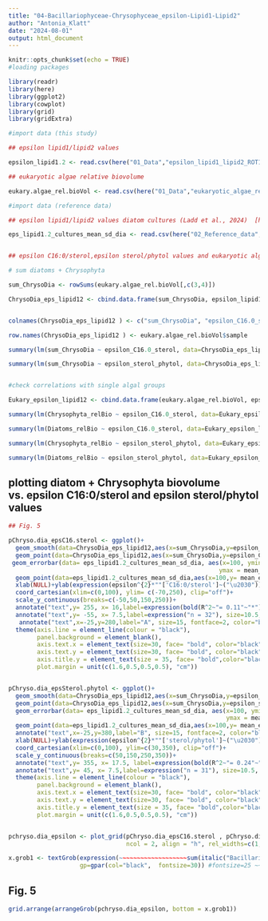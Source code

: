 ---
title: "04-Bacillariophyceae-Chrysophyceae_epsilon-Lipid1-Lipid2"
author: "Antonia_Klatt"
date: "2024-08-01"
output: html_document
---

```{r}
knitr::opts_chunk$set(echo = TRUE)
#loading packages

library(readr)
library(here)
library(ggplot2)
library(cowplot)
library(grid)
library(gridExtra)

#import data (this study)

## epsilon lipid1/lipid2 values

epsilon_lipid1.2 <- read.csv(here("01_Data","epsilon_lipid1_lipid2_ROT19.csv"), header = TRUE , sep = ";" , stringsAsFactors = FALSE, na.strings = "#NV")

## eukaryotic algae relative biovolume 

eukary.algae_rel.bioVol <- read.csv(here("01_Data","eukaryotic_algae_rel_biovolume_ROT19.csv"), header = TRUE , sep = ";" , stringsAsFactors = FALSE, na.strings = "#NV")

#import data (reference data)

## epsilon lipid1/lipid2 values diatom cultures (Ladd et al., 2024)  [https://doi.org/10.5061/dryad.nvx0k6f0v]

eps_lipid1.2_cultures_mean_sd_dia <- read.csv(here("02_Reference_data","epsilon.lipid12_cultures_diatoms_Ladd_etal_2024.csv"), header = TRUE , sep = ";" , stringsAsFactors = FALSE, na.strings = "#NV")


## epsilon C16:0/sterol,epsilon sterol/phytol values and eukaryotic algal biovolume

# sum diatoms + Chrysophyta 

sum_ChrysoDia <- rowSums(eukary.algae_rel.bioVol[,c(3,4)])

ChrysoDia_eps_lipid12 <- cbind.data.frame(sum_ChrysoDia, epsilon_lipid1.2[,3:4])


colnames(ChrysoDia_eps_lipid12 ) <- c("sum_ChrysoDia", "epsilon_C16.0_sterol", "epsilon_sterol_phytol")

row.names(ChrysoDia_eps_lipid12 ) <- eukary.algae_rel.bioVol$sample

summary(lm(sum_ChrysoDia ~ epsilon_C16.0_sterol, data=ChrysoDia_eps_lipid12 )) 

summary(lm(sum_ChrysoDia ~ epsilon_sterol_phytol, data=ChrysoDia_eps_lipid12 )) 


#check correlations with single algal groups

Eukary_epsilon_lipid12 <- cbind.data.frame(eukary.algae_rel.bioVol, epsilon_lipid1.2[,3:4])

summary(lm(Chrysophyta_relBio ~ epsilon_C16.0_sterol, data=Eukary_epsilon_lipid12 )) 

summary(lm(Diatoms_relBio ~ epsilon_C16.0_sterol, data=Eukary_epsilon_lipid12 ))

summary(lm(Chrysophyta_relBio ~ epsilon_sterol_phytol, data=Eukary_epsilon_lipid12 )) 

summary(lm(Diatoms_relBio ~ epsilon_sterol_phytol, data=Eukary_epsilon_lipid12 )) 

```

## plotting diatom + Chrysophyta biovolume vs. epsilon C16:0/sterol and epsilon sterol/phytol values

```{r}

## Fig. 5

pChryso.dia_epsC16.sterol <- ggplot()+
  geom_smooth(data=ChrysoDia_eps_lipid12,aes(x=sum_ChrysoDia,y=epsilon_C16.0_sterol), xseq = c(-5, 105), method="lm", linetype="dashed", color="goldenrod", fill="goldenrod1", alpha=0.1)+
  geom_point(data=ChrysoDia_eps_lipid12,aes(x=sum_ChrysoDia,y=epsilon_C16.0_sterol), size=7, shape=1, color="goldenrod2", stroke=2)+
 geom_errorbar(data= eps_lipid1.2_cultures_mean_sd_dia, aes(x=100, ymin = mean_epsilon_C16.0.sterol - sd_epsilon_C16.0.sterol, 
                                                           ymax = mean_epsilon_C16.0.sterol + sd_epsilon_C16.0.sterol), color="gray56", width=5)+
  geom_point(data=eps_lipid1.2_cultures_mean_sd_dia,aes(x=100,y= mean_epsilon_C16.0.sterol), size=7, shape=5, color="gray56", stroke=2)+
  xlab(NULL)+ylab(expression(epsilon^{2}*""['C16:0/sterol']~("\u2030")))+ 
  coord_cartesian(xlim=c(0,100), ylim= c(-70,250), clip="off")+
  scale_y_continuous(breaks=c(-50,50,150,250))+
  annotate("text",y= 255, x= 16,label=expression(bold(R^2~"= 0.11"~"*")), size=12, fontface=1, color="goldenrod")+
  annotate("text",y= -55, x= 7.5,label=expression("n = 32"), size=10.5, color="goldenrod")+
   annotate("text",x=-25,y=280,label="A", size=15, fontface=2, color="black")+
  theme(axis.line = element_line(colour = "black"), 
        panel.background = element_blank(),
        axis.text.x = element_text(size=30, face= "bold", color="black"),
        axis.text.y = element_text(size=30, face= "bold", color="black"),
        axis.title.y = element_text(size = 35, face= "bold",color="black"),
        plot.margin = unit(c(1.6,0.5,0.5,0.5), "cm"))


pChryso.dia_epsSterol.phytol <- ggplot()+
  geom_smooth(data=ChrysoDia_eps_lipid12,aes(x=sum_ChrysoDia,y=epsilon_sterol_phytol), xseq = c(-5, 105),method="lm", linetype="dashed", color="goldenrod", fill="goldenrod1", alpha=0.1)+
  geom_point(data=ChrysoDia_eps_lipid12,aes(x=sum_ChrysoDia,y=epsilon_sterol_phytol), size=7, shape=1, color="goldenrod2", stroke=2)+
  geom_errorbar(data= eps_lipid1.2_cultures_mean_sd_dia, aes(x=100, ymin = mean_epsilon_sterol.phytol - sd_epsilon_sterol.phytol, 
                                                             ymax = mean_epsilon_sterol.phytol + sd_epsilon_sterol.phytol), color="gray56", width=5)+
  geom_point(data=eps_lipid1.2_cultures_mean_sd_dia,aes(x=100,y= mean_epsilon_sterol.phytol), size=7, shape=5, color="gray56", stroke=2)+
  annotate("text",x=-25,y=380,label="B", size=15, fontface=2, color="black")+
  xlab(NULL)+ylab(expression(epsilon^{2}*""['sterol/phytol']~("\u2030")))+ 
  coord_cartesian(xlim=c(0,100), ylim=c(30,350), clip="off")+
  scale_y_continuous(breaks=c(50,150,250,350))+
  annotate("text",y= 355, x= 17.5, label=expression(bold(R^2~"= 0.24"~"**")), size=12, fontface=1, color="goldenrod")+
  annotate("text",y= 45, x= 7.5,label=expression("n = 31"), size=10.5, color="goldenrod")+
  theme(axis.line = element_line(colour = "black"), 
        panel.background = element_blank(),
        axis.text.x = element_text(size=30, face= "bold", color="black"),
        axis.text.y = element_text(size=30, face= "bold", color="black"),
        axis.title.y = element_text(size = 35, face= "bold",color="black"),
        plot.margin = unit(c(1.6,0.5,0.5,0.5), "cm"))


pchryso.dia_epsilon <- plot_grid(pChryso.dia_epsC16.sterol , pChryso.dia_epsSterol.phytol,
                                 ncol = 2, align = "h", rel_widths=c(1,1))

x.grob1 <- textGrob(expression(~~~~~~~~~~~~~~~~~~~sum(italic("Bacillario-, Chrysophyceae")~"(% eukaryotic algal biovolume)")), 
                    gp=gpar(col="black",  fontsize=30)) #fontsize=25 ~~~~~~~~~~~~~~~~~~~


```

## Fig. 5

```{r, fig.width = 17.5, fig.height = 7.5 , echo=FALSE}

grid.arrange(arrangeGrob(pchryso.dia_epsilon, bottom = x.grob1))

```


